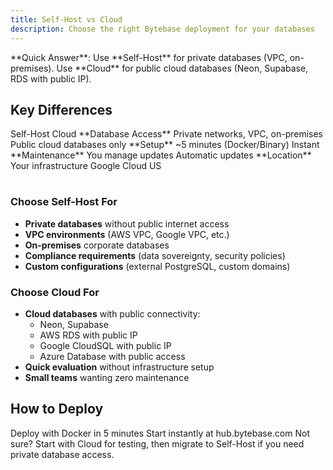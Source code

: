 ```yaml
---
title: Self-Host vs Cloud
description: Choose the right Bytebase deployment for your databases
---
```


<Info>
  **Quick Answer**: Use **Self-Host** for private databases (VPC, on-premises). Use **Cloud** for
  public cloud databases (Neon, Supabase, RDS with public IP).
</Info>

## Key Differences

<Table>
  <TableHeader>
    <TableRow>
      <TableHeaderItem></TableHeaderItem>
      <TableHeaderItem>Self-Host</TableHeaderItem>
      <TableHeaderItem>Cloud</TableHeaderItem>
    </TableRow>
  </TableHeader>
  <TableBody>
    <TableRow>
      <TableItem>**Database Access**</TableItem>
      <TableItem>Private networks, VPC, on-premises</TableItem>
      <TableItem>Public cloud databases only</TableItem>
    </TableRow>
    <TableRow>
      <TableItem>**Setup**</TableItem>
      <TableItem>~5 minutes (Docker/Binary)</TableItem>
      <TableItem>Instant</TableItem>
    </TableRow>
    <TableRow>
      <TableItem>**Maintenance**</TableItem>
      <TableItem>You manage updates</TableItem>
      <TableItem>Automatic updates</TableItem>
    </TableRow>
    <TableRow>
      <TableItem>**Location**</TableItem>
      <TableItem>Your infrastructure</TableItem>
      <TableItem>Google Cloud US</TableItem>
    </TableRow>
  </TableBody>
</Table>

### Choose Self-Host For

- **Private databases** without public internet access
- **VPC environments** (AWS VPC, Google VPC, etc.)
- **On-premises** corporate databases
- **Compliance requirements** (data sovereignty, security policies)
- **Custom configurations** (external PostgreSQL, custom domains)

### Choose Cloud For

- **Cloud databases** with public connectivity:
  - Neon, Supabase
  - AWS RDS with public IP
  - Google CloudSQL with public IP
  - Azure Database with public access
- **Quick evaluation** without infrastructure setup
- **Small teams** wanting zero maintenance

## How to Deploy

<CardGroup cols={2}>
  <Card title="Self-Host Guide" href="/get-started/self-host/deploy-with-docker" icon="server">
    Deploy with Docker in 5 minutes
  </Card>

  <Card title="Cloud Signup" href="https://hub.bytebase.com/" icon="cloud">
    Start instantly at hub.bytebase.com
  </Card>
</CardGroup>

<Tip>
  Not sure? Start with Cloud for testing, then migrate to Self-Host if you need private database
  access.
</Tip>
